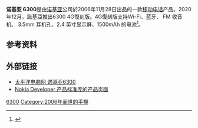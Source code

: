 {{Infobox Mobile
| name            = 诺基亚 6300
| image           = Nokia 6300.jpg
| imagesize       = 300px
| manufacturer    = 诺基亚
| carrier         = 
| available       = 2006年11月28日
| series          = [[诺基亚产品列表|诺基亚6系列]]
| predecessor     = [[诺基亚_6030|诺基亚 6030]]
| successor       = [[诺基亚_6303_Classic|诺基亚 6303 Classic]]
| status          = 已发布
| form            = 直板式
| size            = 107 × 44 × 13 [[毫米|毫米]]
| weight          = 91 [[克|克]]
| networks        = [[GSM|GSM]] 1800 / 1900 / 900
| os              = [[Nokia_OS|Nokia OS]]
| cpu             = [[ARM9|ARM9]]<ref>英文维基对应页面的信息框中提到</ref>
| screen          = 240 × 320像素 2[[英寸|英寸]]<br/>1670万色
| input           = 传统T9键盘
| interior_memory = 最大用户可用9MB
| memory_card     = [[MicroSD|MicroSD]] 最大支持2[[GB|GB]]
| memory          = 
| connectivity    = [[CSD|CSD]]<br/>[[EGPRS|EGPRS]]<br/>[[GPRS|GPRS]]<br/>[[HSCSD|HSCSD]]<br/>[[蓝牙|蓝牙]]2.0 +EDR<br/>[[MiniUSB|MiniUSB]]
| battery         = BL-4C<ref>{{Cite web |url= http://detail.zol.com.cn/96/95145/param.shtml |title= 诺基亚6300参数 |language= 中文 |accessdate= 2012年8月23日 |quote= 诺基亚电池BL-4C x1 |archive-date= 2012年5月2日 |archive-url= https://web.archive.org/web/20120502103250/http://detail.zol.com.cn/96/95145/param.shtml |dead-url= no }}</ref> 860[[mAh|mAh]]
| camera          = 200万像素 最大解析度1600 × 1200像素<br/>8倍数码变焦
| ringtone        = 
| music           = 支持格式：AAC, AAC+, AMR-NB, HE-AAC v2, MIDI Tones (poly 64), Mobile XMF, MP3, MP4, SP-MIDI, True tones, WMA
}}
'''诺基亚 6300'''是由[[诺基亚|诺基亚]]公司於2006年11月28日出品的一款[[移动电话|移动电话]]产品。2020年12月，諾基亞推出6300 4G復刻版。4G復刻版支持Wi-Fi、蓝牙、 FM 收音机、 3.5mm 耳机孔、2.4 英寸显示屏、1500mAh 的电池<ref>{{cite news |title=官宣：诺基亚6300/8000 4G国行12月15日见 |url=https://tech.sina.com.cn/digi/2020-12-11/doc-iiznezxs6341111.shtml |accessdate=2020-12-17 |archive-date=2020-12-17 |archive-url=https://web.archive.org/web/20201217115427/https://tech.sina.com.cn/digi/2020-12-11/doc-iiznezxs6341111.shtml |dead-url=no }}</ref>。

== 参考资料 ==

<div class="references-small">
<references />
</div>

== 外部链接 ==
* [http://product.pconline.com.cn/mobile/nokia/170950_detail.html 太平洋电脑网 诺基亚6300]{{Wayback|url=http://product.pconline.com.cn/mobile/nokia/170950_detail.html |date=20071120092001 }}
* [https://web.archive.org/web/20120927192944/http://www.developer.nokia.com/Devices/Device_specifications/6300/ Nokia Developer 产品标准库的产品页面]

{{nokia phones}}


[[Category:诺基亚手机|6300]]
[[Category:2006年面世的手機|Category:2006年面世的手機]]